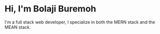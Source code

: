 # Hi, I'm Bolaji Buremoh

I'm a full stack web developer, I specialize in both the MERN stack and the MEAN stack.
